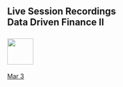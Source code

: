 ## Live Session Recordings<br>Data Driven Finance II<br><br>![](RiceBusiness-transparent-logo-sm.png){height="60"}<br>

[Mar 3](https://jgsb.zoom.us/rec/share/wrGOXzjjaBMApWn52GlKREBqiujTyYe2-eXlGUH9EyGF6VnR09Fi-VZORCwe94HJ.HzBjZKYvBCC5TFY3
Passcode: #BUSI722)<br>